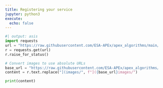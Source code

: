 ```yaml
---
title: Registering your service
jupyter: python3
execute:
  echo: false
---
```


```python
#| output: asis
import requests
url = "https://raw.githubusercontent.com/ESA-APEx/apex_algorithms/main/docs/catalogue.md"
r = requests.get(url)
r.raise_for_status()

# Convert images to use absolute URLs
base_url = "https://raw.githubusercontent.com/ESA-APEx/apex_algorithms/main/docs/"
content = r.text.replace("](images/", f"]({base_url}images/")

print(content)
```
